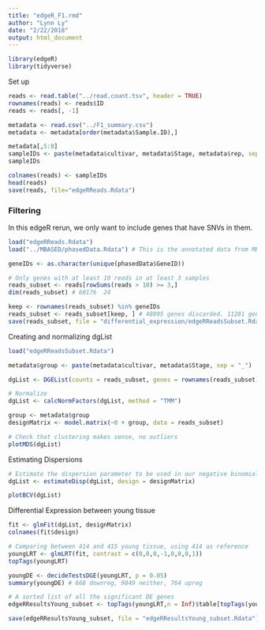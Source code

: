 ```yaml
---
title: "edgeR_F1.rmd"
author: "Lynn Ly"
date: "2/22/2018"
output: html_document
---
```


```r
library(edgeR)
library(tidyverse)
```

Set up 
```r
reads <- read.table("../read.count.tsv", header = TRUE)
rownames(reads) <- reads$ID
reads <- reads[, -1]

metadata <- read.csv("../F1_summary.csv")
metadata <- metadata[order(metadata$Sample.ID),]

metadata[,5:8]
sampleIDs <- paste(metadata$cultivar, metadata$Stage, metadata$rep, sep = "_")
sampleIDs

colnames(reads) <- sampleIDs
head(reads)
save(reads, file="edgeRReads.Rdata")
```

### Filtering

In this edgeR rerun, we only want to include genes that have SNVs in them.
```r
load("edgeRReads.Rdata")
load("../MBASED/phasedData.Rdata") # This is the annotated data from MBASED analysis. It has already gone through SNP calling 

geneIDs <- as.character(unique(phasedData$GeneID))

# Only genes with at least 10 reads in at least 3 samples
reads_subset <- reads[rowSums(reads > 10) >= 3,]
dim(reads_subset) # 60176  24 

keep <- rownames(reads_subset) %in% geneIDs
reads_subset <- reads_subset[keep, ] # 48895 genes discarded. 11281 genes remaining
save(reads_subset, file = "differential_expression/edgeRReadsSubset.Rdata")
```

Creating and normalizing dgList
```r
load("edgeRReadsSubset.Rdata")

metadata$group <- paste(metadata$cultivar, metadata$Stage, sep = "_")

dgList <- DGEList(counts = reads_subset, genes = rownames(reads_subset), group = metadata$group)

# Normalize
dgList <- calcNormFactors(dgList, method = "TMM") 

group <- metadata$group
designMatrix <- model.matrix(~0 + group, data = reads_subset)

# Check that clustering makes sense, no outliers
plotMDS(dgList)
```


Estimating Dispersions
```r
# Estimate the dispersion parameter to be used in our negative binomial model
dgList <- estimateDisp(dgList, design = designMatrix)

plotBCV(dgList)
```


Differential Expression between young tissue
```r
fit <- glmFit(dgList, designMatrix)
colnames(fit$design)

# Comparing between 414 and 415 young tissue, using 414 as reference
youngLRT <- glmLRT(fit, contrast = c(0,0,0,-1,0,0,0,1))
topTags(youngLRT) 

youngDE <- decideTestsDGE(youngLRT, p = 0.05)
summary(youngDE) # 668 downreg, 9849 neither, 764 upreg

# A sorted list of all the significant DE genes
edgeRResultsYoung_subset <- topTags(youngLRT,n = Inf)$table[topTags(youngLRT,n = Inf)$table$FDR<0.05,]

save(edgeRResultsYoung_subset, file = "edgeRResultsYoung_subset.Rdata")
```


